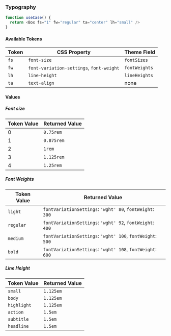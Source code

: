 
<Meta title="design-system/Theme/Tokens/typography" />

### Typography

```js
function useCase() {
  return <Box fs="1" fw="regular" ta="center" lh="small" />
}
```

#### Available Tokens

| Token | CSS Property                             | Theme Field   |
| ----- | ---------------------------------------- | ------------- |
| `fs`  | `font-size`                              | `fontSizes`   |
| `fw`  | `font-variation-settings`, `font-weight` | `fontWeights` |
| `lh`  | `line-height`                            | `lineHeights` |
| `ta`  | `text-align`                             | none          |

#### Values

##### Font size

| Token Value | Returned Value |
| ----------- | -------------- |
| 0           | `0.75rem`      |
| 1           | `0.875rem`     |
| 2           | `1rem`         |
| 3           | `1.125rem`     |
| 4           | `1.25rem`      |

##### Font Weights

| Token Value | Returned Value                                             |
| ----------- | ---------------------------------------------------------- |
| `light`     | `fontVariationSettings`: `'wght' 80`, `fontWeight`: `300`  |
| `regular`   | `fontVariationSettings`: `'wght' 92`, `fontWeight`: `400`  |
| `medium`    | `fontVariationSettings`: `'wght' 100`, `fontWeight`: `500` |
| `bold`      | `fontVariationSettings`: `'wght' 108`, `fontWeight`: `600` |

##### Line Height

| Token Value | Returned Value |
| ----------- | -------------- |
| `small`     | `1.125em`      |
| `body`      | `1.125em`      |
| `highlight` | `1.125em`      |
| `action`    | `1.5em`        |
| `subtitle`  | `1.5em`        |
| `headline`  | `1.5em`        |
